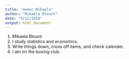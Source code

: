 ```yaml
---
title: "owner_Mikaela"
author: "Mikaela Blount"
date: "9/12/2019"
output: html_document
---
```


1. Mikaela Blount
2. I study statistics and economics.
3. Write things down, cross off items, and check calender.
4. I am on the boxing club.